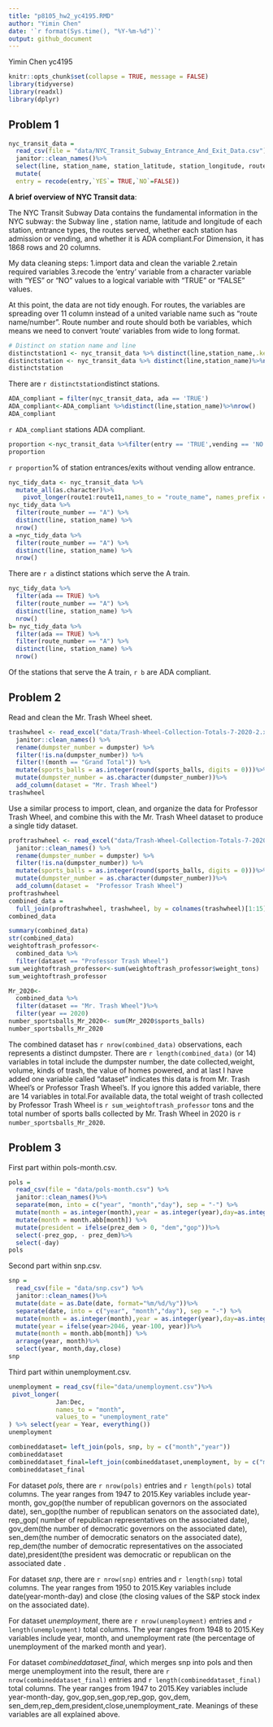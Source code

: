 ```yaml
---
title: "p8105_hw2_yc4195.RMD"
author: "Yimin Chen"
date: '`r format(Sys.time(), "%Y-%m-%d")`'
output: github_document
---
```

Yimin Chen 
yc4195
```r
knitr::opts_chunk$set(collapse = TRUE, message = FALSE)
library(tidyverse)
library(readxl)
library(dplyr)
```

## Problem 1 
```r
nyc_transit_data =
  read_csv(file = "data/NYC_Transit_Subway_Entrance_And_Exit_Data.csv") %>%
  janitor::clean_names()%>%
  select(line, station_name, station_latitude, station_longitude, route1:route11, entry, exit_only,vending, entrance_type, ada)%>%
  mutate(
  entry = recode(entry,`YES`= TRUE,`NO`=FALSE))
```
**A brief overview of NYC Transit data**:

The NYC Transit Subway Data contains the fundamental information in the NYC subway: the Subway line , station name, latitude and longitude of each station, entrance types, the routes served, whether each station has admission or vending, and whether it is ADA compliant.For Dimension, it has 1868 rows and 20 columns.

My data cleaning steps:
1.import data and clean the variable
2.retain required variables
3.recode the 'entry' variable from a character variable with "YES" or "NO" values to a logical variable with "TRUE" or "FALSE" values.

At this point, the data are not tidy enough. For routes, the variables are spreading over 11 column instead of a united variable name such as "route name/number". Route number and route should both be variables, which means we need to convert 'route' variables from wide to long format.
```r
# Distinct on station name and line
distinctstation1 <- nyc_transit_data %>% distinct(line,station_name,.keep_all=TRUE)
distinctstation <- nyc_transit_data %>% distinct(line,station_name)%>%nrow()
distinctstation
```
There are `r distinctstation`distinct stations.
```r
ADA_compliant = filter(nyc_transit_data, ada == 'TRUE')
ADA_compliant<-ADA_compliant %>%distinct(line,station_name)%>%nrow()
ADA_compliant
```
`r ADA_compliant` stations ADA compliant.
```r
proportion <-nyc_transit_data %>%filter(entry == 'TRUE',vending == 'NO')%>%nrow()/nyc_transit_data %>%filter(vending == "NO") %>%nrow()
proportion
```
`r proportion`% of station entrances/exits without vending allow entrance. 
```r
nyc_tidy_data <- nyc_transit_data %>% 
  mutate_all(as.character)%>% 
    pivot_longer(route1:route11,names_to = "route_name", names_prefix = "route_", values_to = "route_number")  
nyc_tidy_data %>% 
  filter(route_number == "A") %>% 
  distinct(line, station_name) %>% 
  nrow()
a =nyc_tidy_data %>% 
  filter(route_number == "A") %>% 
  distinct(line, station_name) %>% 
  nrow()
```
There are `r a ` distinct stations which serve the A train.
```r
nyc_tidy_data %>% 
  filter(ada == TRUE) %>%  
  filter(route_number == "A") %>% 
  distinct(line, station_name) %>% 
  nrow()
b= nyc_tidy_data %>% 
  filter(ada == TRUE) %>%  
  filter(route_number == "A") %>% 
  distinct(line, station_name) %>% 
  nrow()
```
Of the stations that serve the A train,  `r b ` are ADA compliant.

## Problem 2

Read and clean the Mr. Trash Wheel sheet.
```r
trashwheel <- read_excel("data/Trash-Wheel-Collection-Totals-7-2020-2.xlsx", sheet = 1, range =  cell_cols("A:N")) %>% 
  janitor::clean_names() %>% 
  rename(dumpster_number = dumpster) %>% 
  filter(!is.na(dumpster_number)) %>% 
  filter(!(month == "Grand Total")) %>% 
  mutate(sports_balls = as.integer(round(sports_balls, digits = 0)))%>% 
  mutate(dumpster_number = as.character(dumpster_number))%>% 
  add_column(dataset = "Mr. Trash Wheel")
trashwheel
```

Use a similar process to import, clean, and organize the data for Professor Trash Wheel, and combine this with the Mr. Trash Wheel dataset to produce a single tidy dataset.
```r
proftrashwheel <- read_excel("data/Trash-Wheel-Collection-Totals-7-2020-2.xlsx", sheet = 2, range =  cell_cols("A:N")) %>% 
  janitor::clean_names() %>% 
  rename(dumpster_number = dumpster) %>% 
  filter(!is.na(dumpster_number)) %>% 
  mutate(sports_balls = as.integer(round(sports_balls, digits = 0)))%>% 
  mutate(dumpster_number = as.character(dumpster_number))%>% 
  add_column(dataset =  "Professor Trash Wheel")
proftrashwheel
combined_data = 
  full_join(proftrashwheel, trashwheel, by = colnames(trashwheel)[1:15])
combined_data
```


```r
summary(combined_data)
str(combined_data)
weightoftrash_professor<- 
  combined_data %>% 
  filter(dataset == "Professor Trash Wheel")
sum_weightoftrash_professor<-sum(weightoftrash_professor$weight_tons)
sum_weightoftrash_professor

Mr_2020<- 
  combined_data %>% 
  filter(dataset == "Mr. Trash Wheel")%>% 
  filter(year == 2020)
number_sportsballs_Mr_2020<- sum(Mr_2020$sports_balls)
number_sportsballs_Mr_2020
```
The combined dataset has `r nrow(combined_data) ` observations, each represents a distinct dumpster. There are `r length(combined_data) ` (or 14) variables in total include the dumpster number, the date collected,weight, volume, kinds of trash, the value of homes powered, and at last I have added one variable called "dataset" indicates this data is from Mr. Trash Wheel's or Professor Trash Wheel's. If you ignore this added variable, there are 14 variables in total.For available data,  the total weight of trash collected by Professor Trash Wheel is `r sum_weightoftrash_professor ` tons and the total number of sports balls collected by Mr. Trash Wheel in 2020 is `r number_sportsballs_Mr_2020 `.

## Problem 3

First part within pols-month.csv. 
```r
pols =
  read_csv(file = "data/pols-month.csv") %>%
  janitor::clean_names()%>%
  separate(mon, into = c("year", "month","day"), sep = "-") %>%
  mutate(month = as.integer(month),year = as.integer(year),day=as.integer(day))%>%
  mutate(month = month.abb[month]) %>%
  mutate(president = ifelse(prez_dem > 0, "dem","gop"))%>%
  select(-prez_gop, - prez_dem)%>%
  select(-day)
pols
```

Second part within snp.csv.
```r
snp =
  read_csv(file = "data/snp.csv") %>%
  janitor::clean_names()%>%
  mutate(date = as.Date(date, format="%m/%d/%y"))%>%
  separate(date, into = c("year", "month","day"), sep = "-") %>%
  mutate(month = as.integer(month),year = as.integer(year),day=as.integer(day))%>%
  mutate(year = ifelse(year>2046, year-100, year))%>%
  mutate(month = month.abb[month]) %>%
  arrange(year, month)%>%
  select(year, month,day,close)
snp

```

Third part within unemployment.csv.
```r
unemployment = read_csv(file="data/unemployment.csv")%>%
 pivot_longer(
             Jan:Dec,
             names_to = "month",
             values_to = "unemployment_rate"
) %>% select(year = Year, everything())
unemployment

combineddataset= left_join(pols, snp, by = c("month","year"))
combineddataset
combineddataset_final=left_join(combineddataset,unemployment, by = c("month", "year"))
combineddataset_final
```

For dataset *pols*, there are `r nrow(pols) ` entries and `r length(pols) ` total columns. The year ranges from 1947 to 2015.Key variables include year-month,
gov_gop(the number of republican governors on the associated date), sen_gop(the number of republican senators on the associated date), rep_gop( number of republican representatives on the associated date), gov_dem(the number of democratic governors on the associated date), sen_dem(the number of democratic senators on the associated date), rep_dem(the number of democratic representatives on the associated date),president(the president was democratic or republican on the associated date .

For dataset *snp*, there are `r nrow(snp) ` entries and `r length(snp) ` total columns. The year ranges from 1950 to 2015.Key variables include date(year-month-day) and close (the closing values of the S&P stock index on the associated date).

For dataset *unemployment*, there are `r nrow(unemployment) `  entries and `r length(unemployment) `  total columns. The year ranges from 1948 to 2015.Key variables include year, month, and unemployment rate (the percentage of unemployment of the marked month and year).

For dataset *combineddataset_final*, which merges snp into pols and then merge unemployment into the result, there are `r nrow(combineddataset_final) `  entries and `r length(combineddataset_final) ` total columns. The year ranges from 1947 to 2015.Key variables include year-month-day, gov_gop,sen_gop,rep_gop, gov_dem, sen_dem,rep_dem,president,close,unemployment_rate. Meanings of these variables are all explained above.

